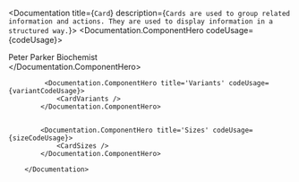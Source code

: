 
<Documentation title={`Card`} description={`
            Cards are used to group related information and actions. They are used to display information in a structured way.
        `}>
            <Documentation.ComponentHero codeUsage={codeUsage}>
                <Card data-accent-color="green" className="bg-gray-50 text-gray-950 flex items-center space-x-2">
                    <Avatar fallback="PP" />
                    <div className="flex flex-col">
                        <span className="font-medium">Peter Parker</span>
                        <span className="text-xs text-gray-800">Biochemist</span>
                    </div>
                </Card>
            </Documentation.ComponentHero>

             <Documentation.ComponentHero title='Variants' codeUsage={variantCodeUsage}>
                <CardVariants />
            </Documentation.ComponentHero>
  

            <Documentation.ComponentHero title='Sizes' codeUsage={sizeCodeUsage}>
                <CardSizes />
            </Documentation.ComponentHero>

        </Documentation>